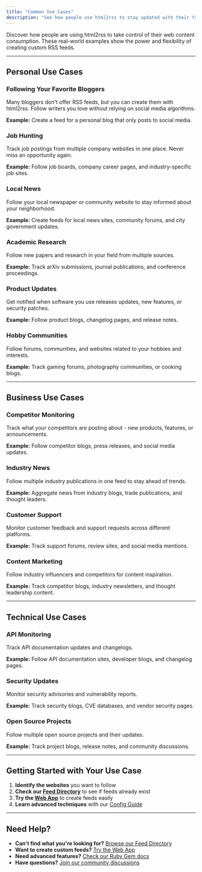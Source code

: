 ```yaml
---
title: "Common Use Cases"
description: "See how people use html2rss to stay updated with their favorite websites. Real examples for personal and business use cases."
---
```


Discover how people are using html2rss to take control of their web content consumption. These real-world examples show the power and flexibility of creating custom RSS feeds.

---

## Personal Use Cases

### Following Your Favorite Bloggers

Many bloggers don't offer RSS feeds, but you can create them with html2rss. Follow writers you love without relying on social media algorithms.

**Example:** Create a feed for a personal blog that only posts to social media.

### Job Hunting

Track job postings from multiple company websites in one place. Never miss an opportunity again.

**Example:** Follow job boards, company career pages, and industry-specific job sites.

### Local News

Follow your local newspaper or community website to stay informed about your neighborhood.

**Example:** Create feeds for local news sites, community forums, and city government updates.

### Academic Research

Follow new papers and research in your field from multiple sources.

**Example:** Track arXiv submissions, journal publications, and conference proceedings.

### Product Updates

Get notified when software you use releases updates, new features, or security patches.

**Example:** Follow product blogs, changelog pages, and release notes.

### Hobby Communities

Follow forums, communities, and websites related to your hobbies and interests.

**Example:** Track gaming forums, photography communities, or cooking blogs.

---

## Business Use Cases

### Competitor Monitoring

Track what your competitors are posting about - new products, features, or announcements.

**Example:** Follow competitor blogs, press releases, and social media updates.

### Industry News

Follow multiple industry publications in one feed to stay ahead of trends.

**Example:** Aggregate news from industry blogs, trade publications, and thought leaders.

### Customer Support

Monitor customer feedback and support requests across different platforms.

**Example:** Track support forums, review sites, and social media mentions.

### Content Marketing

Follow industry influencers and competitors for content inspiration.

**Example:** Track competitor blogs, industry newsletters, and thought leadership content.

---

## Technical Use Cases

### API Monitoring

Track API documentation updates and changelogs.

**Example:** Follow API documentation sites, developer blogs, and changelog pages.

### Security Updates

Monitor security advisories and vulnerability reports.

**Example:** Track security blogs, CVE databases, and vendor security pages.

### Open Source Projects

Follow multiple open source projects and their updates.

**Example:** Track project blogs, release notes, and community discussions.

---

## Getting Started with Your Use Case

1. **Identify the websites** you want to follow
2. **Check our [Feed Directory](/feed-directory/)** to see if feeds already exist
3. **Try the [Web App](/web-application/getting-started)** to create feeds easily
4. **Learn advanced techniques** with our [Config Guide](/creating-custom-feeds/)

---

## Need Help?

- **Can't find what you're looking for?** [Browse our Feed Directory](/feed-directory/)
- **Want to create custom feeds?** [Try the Web App](/web-application/getting-started)
- **Need advanced features?** [Check our Ruby Gem docs](/ruby-gem/)
- **Have questions?** [Join our community discussions](https://github.com/orgs/html2rss/discussions)
